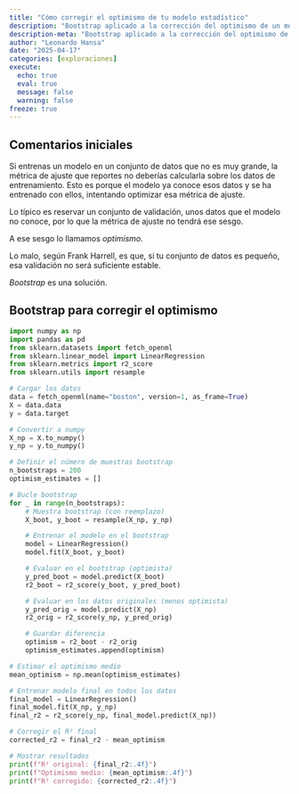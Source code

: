 ```yaml
---
title: "Cómo corregir el optimismo de tu modelo estadístico"
description: "Bootstrap aplicado a la corrección del optimismo de un modelo estadístico cuando tienes pocos datos."
description-meta: "Bootstrap aplicado a la corrección del optimismo de un modelo estadístico cuando tienes pocos datos."
author: "Leonardo Hansa"
date: "2025-04-17"
categories: [exploraciones]
execute: 
  echo: true
  eval: true
  message: false
  warning: false
freeze: true
---
```


## Comentarios iniciales

Si entrenas un modelo en un conjunto de datos que no es muy grande, la métrica de ajuste que reportes no deberías calcularla sobre los datos de entrenamiento. Esto es porque el modelo ya conoce esos datos y se ha entrenado con ellos, intentando optimizar esa métrica de ajuste. 

Lo típico es reservar un conjunto de validación, unos datos que el modelo no conoce, por lo que la métrica de ajuste no tendrá ese sesgo. 

A ese sesgo lo llamamos _optimismo._

Lo malo, según Frank Harrell, es que, si tu conjunto de datos es pequeño, esa validación no será suficiente estable.

_Bootstrap_ es una solución. 

## Bootstrap para corregir el optimismo


```python
import numpy as np
import pandas as pd
from sklearn.datasets import fetch_openml
from sklearn.linear_model import LinearRegression
from sklearn.metrics import r2_score
from sklearn.utils import resample

# Cargar los datos
data = fetch_openml(name="boston", version=1, as_frame=True)
X = data.data
y = data.target

# Convertir a numpy
X_np = X.to_numpy()
y_np = y.to_numpy()

# Definir el número de muestras bootstrap
n_bootstraps = 200
optimism_estimates = []

# Bucle bootstrap
for _ in range(n_bootstraps):
    # Muestra bootstrap (con reemplazo)
    X_boot, y_boot = resample(X_np, y_np)

    # Entrenar el modelo en el bootstrap
    model = LinearRegression()
    model.fit(X_boot, y_boot)

    # Evaluar en el bootstrap (optimista)
    y_pred_boot = model.predict(X_boot)
    r2_boot = r2_score(y_boot, y_pred_boot)

    # Evaluar en los datos originales (menos optimista)
    y_pred_orig = model.predict(X_np)
    r2_orig = r2_score(y_np, y_pred_orig)

    # Guardar diferencia
    optimism = r2_boot - r2_orig
    optimism_estimates.append(optimism)

# Estimar el optimismo medio
mean_optimism = np.mean(optimism_estimates)

# Entrenar modelo final en todos los datos
final_model = LinearRegression()
final_model.fit(X_np, y_np)
final_r2 = r2_score(y_np, final_model.predict(X_np))

# Corregir el R² final
corrected_r2 = final_r2 - mean_optimism

# Mostrar resultados
print(f"R² original: {final_r2:.4f}")
print(f"Optimismo medio: {mean_optimism:.4f}")
print(f"R² corregido: {corrected_r2:.4f}")

```